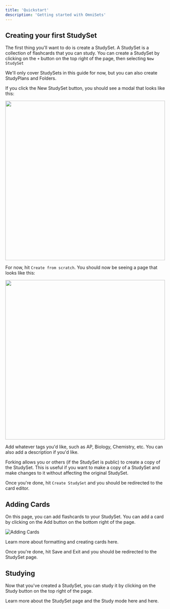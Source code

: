 ```yaml
---
title: 'Quickstart'
description: 'Getting started with OmniSets' 
---
```





## Creating your first StudySet

The first thing you'll want to do is create a StudySet. 
A StudySet is a collection of flashcards that you can study. 
You can create a StudySet by clicking on the `+` button on the top right of the page, then selecting `New StudySet`

<Info>
We'll only cover StudySets in this guide for now, but you can also create StudyPlans and Folders.
</Info>

If you click the New StudySet button, you should see a modal that looks like this:

<img width="500" src="/images/new_StudySet_modal.png" />


For now, hit `Create from scratch`. You should now be seeing a page that looks like this:

<img width="500" src="https://help.omnisets.com/~gitbook/image?url=https%3A%2F%2Fi.imgur.com%2FMN1VH93.png&width=300&dpr=2&quality=100&sign=5f4c182ef260ac52fc3cfedde71e3de03df8834f6f5473c15a8396a6cea315fb" />



Add whatever tags you'd like, such as AP, Biology, Chemistry, etc. You can also add a description if you'd like.

<Tip>
Forking allows you or others (if the StudySet is public) to create a copy of the StudySet. This is useful if you want to make a copy of a StudySet and make changes to it without affecting the original StudySet.
</Tip>

Once you're done, hit `Create StudySet` and you should be redirected to the card editor.

## Adding Cards
On this page, you can add flashcards to your StudySet. You can add a card by clicking on the Add button on the bottom right of the page.

![Adding Cards](https://help.omnisets.com/~gitbook/image?url=https%3A%2F%2Fi.imgur.com%2FsWXrxKA.png&width=300&dpr=2&quality=100&sign=f145369df0b54c7ece51d7d1a80840d084c8edff35846285580e3a4c441dc942)

<Note>Learn more about formatting and creating cards here.</Note>

Once you're done, hit Save and Exit and you should be redirected to the StudySet page.

## Studying
Now that you've created a StudySet, you can study it by clicking on the Study button on the top right of the page.



<Note>Learn more about the StudySet page and the Study mode here and here.</Note>
